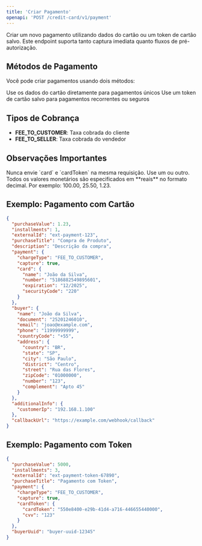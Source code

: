 ```yaml
---
title: 'Criar Pagamento'
openapi: 'POST /credit-card/v1/payment'
---
```


Criar um novo pagamento utilizando dados do cartão ou um token de cartão salvo. Este endpoint suporta tanto captura imediata quanto fluxos de pré-autorização.

## Métodos de Pagamento

Você pode criar pagamentos usando dois métodos:

<CardGroup cols={2}>
  <Card title="Pagamento Direto com Cartão" icon="credit-card">
    Use os dados do cartão diretamente para pagamentos únicos
  </Card>
  <Card title="Pagamento com Token" icon="shield">
    Use um token de cartão salvo para pagamentos recorrentes ou seguros
  </Card>
</CardGroup>

## Tipos de Cobrança

- **FEE_TO_CUSTOMER**: Taxa cobrada do cliente
- **FEE_TO_SELLER**: Taxa cobrada do vendedor

## Observações Importantes

<Warning>
  Nunca envie `card` e `cardToken` na mesma requisição. Use um ou outro.
</Warning>

<Info>
  Todos os valores monetários são especificados em **reais** no formato decimal. Por exemplo: 100.00, 25.50, 1.23.
</Info>

## Exemplo: Pagamento com Cartão

```json Exemplo de Requisição
{
  "purchaseValue": 1.23,
  "installments": 1,
  "externalId": "ext-payment-123",
  "purchaseTitle": "Compra de Produto",
  "description": "Descrição da compra",
  "payment": {
    "chargeType": "FEE_TO_CUSTOMER",
    "capture": true,
    "card": {
      "name": "João da Silva",
      "number": "5186882549895601",
      "expiration": "12/2025",
      "securityCode": "220"
    }
  },
  "buyer": {
    "name": "João da Silva",
    "document": "25201246010",
    "email": "joao@example.com",
    "phone": "11999999999",
    "countryCode": "+55",
    "address": {
      "country": "BR",
      "state": "SP",
      "city": "São Paulo",
      "district": "Centro",
      "street": "Rua das Flores",
      "zipCode": "01000000",
      "number": "123",
      "complement": "Apto 45"
    }
  },
  "additionalInfo": {
    "customerIp": "192.168.1.100"
  },
  "callbackUrl": "https://example.com/webhook/callback"
}
```

## Exemplo: Pagamento com Token

```json Exemplo de Requisição
{
  "purchaseValue": 5000,
  "installments": 3,
  "externalId": "ext-payment-token-67890",
  "purchaseTitle": "Pagamento com Token",
  "payment": {
    "chargeType": "FEE_TO_CUSTOMER",
    "capture": true,
    "cardToken": {
      "cardToken": "550e8400-e29b-41d4-a716-446655440000",
      "cvv": "123"
    }
  },
  "buyerUuid": "buyer-uuid-12345"
}
```